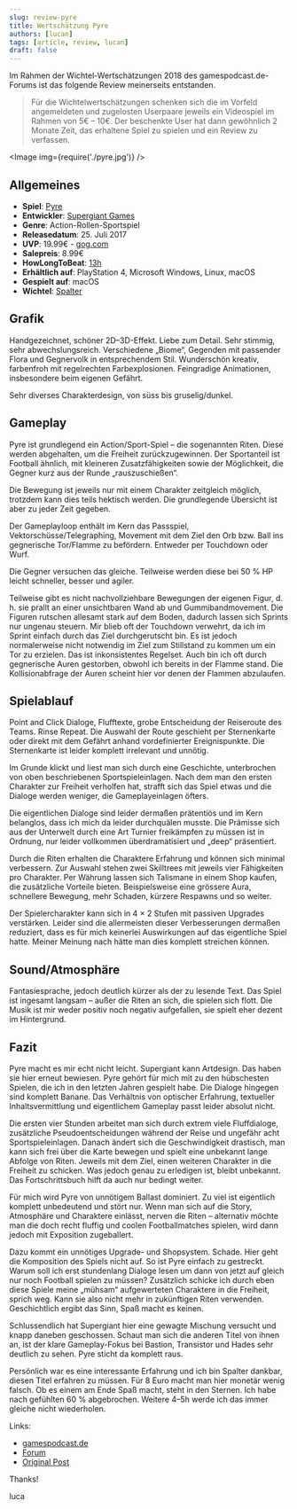```yaml
---
slug: review-pyre
title: Wertschätzung Pyre
authors: [lucan]
tags: [article, review, lucan]
draft: false
---
```



Im Rahmen der Wichtel-Wertschätzungen 2018 des gamespodcast.de-Forums ist das folgende Review meinerseits entstanden.

> Für die Wichtelwertschätzungen schenken sich die im Vorfeld angemeldeten und zugelosten Userpaare jeweils ein Videospiel im Rahmen von 5€ – 10€. Der beschenkte User hat dann gewöhnlich 2 Monate Zeit, das erhaltene Spiel zu spielen und ein Review zu verfassen.


<!--truncate-->


<Image img={require('./pyre.jpg')} />

## Allgemeines

- **Spiel**: [Pyre](https://www.supergiantgames.com/games/pyre/)
- **Entwickler**: [Supergiant Games](https://www.supergiantgames.com/)
- **Genre**: Action-Rollen-Sportspiel
- **Releasedatum**: 25. Juli 2017
- **UVP**: 19.99€ - [gog.com](https://www.gog.com/game/pyre)
- **Salepreis**: 8.99€
- **HowLongToBeat**: [13h](https://howlongtobeat.com/game.php?id=40340)
- **Erhältlich auf**: PlayStation 4, Microsoft Windows, Linux, macOS
- **Gespielt auf**: macOS
- **Wichtel**: [Spalter](https://forum.gamespodcast.de/memberlist.php?mode=viewprofile&u=244)

## Grafik

Handgezeichnet, schöner 2D–3D-Effekt. Liebe zum Detail. Sehr stimmig, sehr abwechslungsreich. Verschiedene „Biome“,
Gegenden mit passender Flora und Gegnervolk in entsprechendem Stil. Wunderschön kreativ, farbenfroh mit regelrechten
Farbexplosionen. Feingradige Animationen, insbesondere beim eigenen Gefährt.

Sehr diverses Charakterdesign, von süss bis gruselig/dunkel.

## Gameplay

Pyre ist grundlegend ein Action/Sport-Spiel – die sogenannten Riten. Diese werden abgehalten, um die Freiheit zurückzugewinnen.
Der Sportanteil ist Football ähnlich, mit kleineren Zusatzfähigkeiten sowie der Möglichkeit, die
Gegner kurz aus der Runde „rauszuschießen“.

Die Bewegung ist jeweils nur mit einem Charakter zeitgleich möglich, trotzdem kann dies teils hektisch werden. Die grundlegende Übersicht
ist aber zu jeder Zeit gegeben.

Der Gameplayloop enthält im Kern das Passspiel, Vektorschüsse/Telegraphing, Movement mit dem Ziel den Orb bzw. Ball ins gegnerische
Tor/Flamme zu befördern. Entweder per Touchdown oder Wurf.

Die Gegner versuchen das gleiche. Teilweise werden diese bei 50 % HP leicht schneller, besser und agiler.

Teilweise gibt es nicht nachvollziehbare Bewegungen der eigenen Figur, d. h. sie prallt an einer unsichtbaren Wand ab und Gummibandmovement.
Die Figuren rutschen allesamt stark auf dem Boden, dadurch lassen sich Sprints nur ungenau steuern. Mir blieb oft der
Touchdown verwehrt, da ich im Sprint einfach durch das Ziel durchgerutscht bin. Es ist jedoch normalerweise nicht notwendig
im Ziel zum Stillstand zu kommen um ein Tor zu erzielen. Das ist inkonsistentes Regelset.
Auch bin ich oft durch gegnerische Auren gestorben, obwohl ich bereits in der Flamme stand. Die Kollisionabfrage der Auren scheint hier vor denen der Flammen abzulaufen.

## Spielablauf

Point and Click Dialoge, Flufftexte, grobe Entscheidung der Reiseroute des Teams. Rinse Repeat. Die Auswahl der Route
geschieht per Sternenkarte oder direkt mit dem Gefährt anhand vordefinierter Ereignispunkte. Die Sternenkarte ist
leider komplett irrelevant und unnötig.

Im Grunde klickt und liest man sich durch eine Geschichte, unterbrochen von oben beschriebenen Sportspieleinlagen. Nach
dem man den ersten Charakter zur Freiheit verholfen hat, strafft sich das Spiel etwas und die Dialoge werden weniger,
die Gameplayeinlagen öfters.

Die eigentlichen Dialoge sind leider dermaßen prätentiös und im Kern belanglos, dass ich mich da leider
durchquälen musste. Die Prämisse sich aus der Unterwelt durch eine Art Turnier freikämpfen zu müssen ist in Ordnung, nur
leider vollkommen überdramatisiert und „deep“ präsentiert.

Durch die Riten erhalten die Charaktere Erfahrung und können sich minimal verbessern. Zur Auswahl stehen zwei
Skilltrees mit jeweils vier Fähigkeiten pro Charakter. Per Währung lassen sich Talismane in einem Shop kaufen, die
zusätzliche Vorteile bieten. Beispielsweise eine grössere Aura, schnellere Bewegung, mehr Schaden, kürzere Respawns
und so weiter.

Der Spielercharakter kann sich in 4 × 2 Stufen mit passiven Upgrades verstärken. Leider sind die allermeisten dieser
Verbesserungen dermaßen reduziert, dass es für mich keinerlei Auswirkungen auf das eigentliche Spiel hatte. Meiner
Meinung nach hätte man dies komplett streichen können.

## Sound/Atmosphäre

Fantasiesprache, jedoch deutlich kürzer als der zu lesende Text. Das Spiel ist ingesamt langsam – außer die Riten an sich,
die spielen sich flott. Die Musik ist mir weder positiv noch negativ aufgefallen, sie spielt eher dezent im Hintergrund.

## Fazit

Pyre macht es mir echt nicht leicht. Supergiant kann Artdesign. Das haben sie hier erneut bewiesen. Pyre gehört für
mich mit zu den hübschesten Spielen, die ich in den letzten Jahren gespielt habe. Die Dialoge hingegen sind komplett
Banane. Das Verhältnis von optischer Erfahrung, textueller Inhaltsvermittlung und eigentlichem Gameplay passt leider
absolut nicht.

Die ersten vier Stunden arbeitet man sich durch extrem viele Fluffdialoge, zusätzliche Pseudoentscheidungen während der Reise
und ungefähr acht Sportspieleinlagen. Danach ändert sich die Geschwindigkeit drastisch, man kann sich frei über die Karte bewegen
und spielt eine unbekannt lange Abfolge von Riten. Jeweils mit dem Ziel, einen weiteren Charakter in die Freiheit zu schicken.
Was jedoch genau zu erledigen ist, bleibt unbekannt. Das Fortschrittsbuch hilft da auch nur bedingt weiter.

Für mich wird Pyre von unnötigem Ballast dominiert. Zu viel ist eigentlich komplett unbedeutend und stört nur. Wenn man
sich auf die Story, Atmosphäre und Charaktere einlässt, nerven die Riten – alternativ möchte man die doch recht fluffig
und coolen Footballmatches spielen, wird dann jedoch mit Exposition zugeballert.

Dazu kommt ein unnötiges Upgrade- und Shopsystem. Schade. Hier geht die Komposition des Spiels nicht auf. So ist Pyre einfach zu gestreckt.
Warum soll ich erst stundenlang Dialoge lesen um dann von jetzt auf gleich nur noch Football spielen zu müssen?
Zusätzlich schicke ich durch eben diese Spiele meine „mühsam“ aufgewerteten Charaktere in die Freiheit, sprich weg.
Kann sie also nicht mehr in zukünftigen Riten verwenden. Geschichtlich ergibt das Sinn, Spaß macht es keinen.

Schlussendlich hat Supergiant hier eine gewagte Mischung versucht und knapp daneben geschossen. Schaut man sich die anderen
Titel von ihnen an, ist der klare Gameplay-Fokus bei Bastion, Transistor und Hades sehr deutlich zu sehen. Pyre sticht da komplett
raus.

Persönlich war es eine interessante Erfahrung und ich bin Spalter dankbar, diesen Titel erfahren zu müssen. Für 8 Euro
macht man hier monetär wenig falsch. Ob es einem am Ende Spaß macht, steht in den Sternen. Ich habe nach gefühlten 60 %
abgebrochen. Weitere 4–5h werde ich das immer gleiche nicht wiederholen.

Links:

- [gamespodcast.de](https://www.gamespodcast.de/)
- [Forum](https://forum.gamespodcast.de/index.php)
- [Original Post](https://forum.gamespodcast.de/viewtopic.php?f=2&t=4191#p89303)

Thanks!

luca
